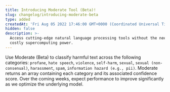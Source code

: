 ```yaml
---
title: Introducing Moderate Tool (Beta)!
slug: changelog/introducing-moderate-beta
type: added
createdAt: 'Fri Aug 05 2022 17:46:00 GMT+0000 (Coordinated Universal Time)'
hidden: false
description: >-
  Access cutting-edge natural language processing tools without the need for
  costly supercomputing power.
---
```

Use Moderate (Beta) to classify harmful text across the following categories: `profane`, `hate speech`, `violence`, `self-harm`, `sexual`, `sexual (non-consenual)`, `harassment`, `spam`, `information hazard (e.g., pii)`. Moderate returns an array containing each category and its associated confidence score. Over the coming weeks, expect performance to improve significantly as we optimize the underlying model.
